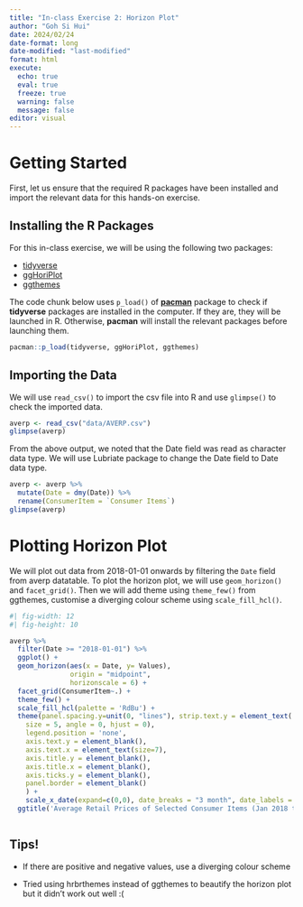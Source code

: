 ```yaml
---
title: "In-class Exercise 2: Horizon Plot"
author: "Goh Si Hui"
date: 2024/02/24
date-format: long
date-modified: "last-modified"
format: html 
execute: 
  echo: true
  eval: true
  freeze: true
  warning: false
  message: false
editor: visual 
---
```


# Getting Started
First, let us ensure that the required R packages have been installed and import the relevant data for this hands-on exercise.

## Installing the R Packages 

For this in-class exercise, we will be using the following two packages:

-   [tidyverse](https://www.tidyverse.org/)
-   [ggHoriPlot](https://rivasiker.github.io/ggHoriPlot/)
-   [ggthemes](https://yutannihilation.github.io/allYourFigureAreBelongToUs/ggthemes/)

The code chunk below uses `p_load()` of [**pacman**](https://trinker.github.io/pacman/vignettes/Introduction_to_pacman.html) package to check if **tidyverse** packages are installed in the computer. If they are, they will be launched in R. Otherwise, **pacman** will install the relevant packages before launching them.

```r
pacman::p_load(tidyverse, ggHoriPlot, ggthemes)

```

## Importing the Data 
We will use `read_csv()` to import the csv file into R and use `glimpse()` to check the imported data. 

```r
averp <- read_csv("data/AVERP.csv")
glimpse(averp)
```

From the above output, we noted that the Date field was read as character data type. We will use Lubriate package to change the Date field to Date data type. 

```r
averp <- averp %>%
  mutate(Date = dmy(Date)) %>%
  rename(ConsumerItem = `Consumer Items`)
glimpse(averp)
```

# Plotting Horizon Plot

We will plot out data from 2018-01-01 onwards by filtering the `Date` field from averp datatable. To plot the horizon plot, we will use `geom_horizon()` and `facet_grid()`. Then we will add theme using `theme_few()` from ggthemes, customise a diverging colour scheme using `scale_fill_hcl()`. 

```r
#| fig-width: 12
#| fig-height: 10

averp %>%
  filter(Date >= "2018-01-01") %>%
  ggplot() +
  geom_horizon(aes(x = Date, y= Values),
               origin = "midpoint",
               horizonscale = 6) +
  facet_grid(ConsumerItem~.) + 
  theme_few() +
  scale_fill_hcl(palette = 'RdBu') +
  theme(panel.spacing.y=unit(0, "lines"), strip.text.y = element_text(
    size = 5, angle = 0, hjust = 0),
    legend.position = 'none',
    axis.text.y = element_blank(),
    axis.text.x = element_text(size=7),
    axis.title.y = element_blank(),
    axis.title.x = element_blank(),
    axis.ticks.y = element_blank(),
    panel.border = element_blank()
    ) +
    scale_x_date(expand=c(0,0), date_breaks = "3 month", date_labels = "%b%y") +
  ggtitle('Average Retail Prices of Selected Consumer Items (Jan 2018 to Dec 2022)')



```

:::{.callout-note}
## Tips!

-   If there are positive and negative values, use a diverging colour scheme

-   Tried using hrbrthemes instead of ggthemes to beautify the horizon plot but it didn't work out well :( 


:::